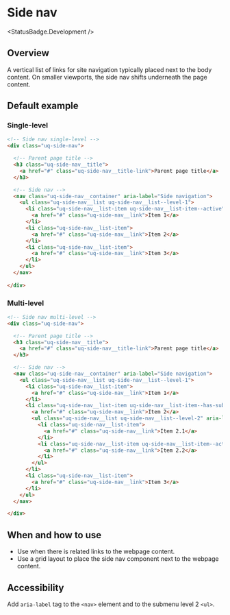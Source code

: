 
# Side nav

<StatusBadge.Development />

## Overview

A vertical list of links for site navigation typically placed next to the body content. On smaller viewports, the side nav shifts underneath the page content. 

## Default example

### Single-level

<Canvas withSource="none">
  <Story id="components-side-nav--side-nav-single-level" />
</Canvas>

```html
<!-- Side nav single-level -->
<div class="uq-side-nav">

  <!-- Parent page title -->
  <h3 class="uq-side-nav__title">
    <a href="#" class="uq-side-nav__title-link">Parent page title</a>
  </h3>

  <!-- Side nav -->
  <nav class="uq-side-nav__container" aria-label="Side navigation">
    <ul class="uq-side-nav__list uq-side-nav__list--level-1">
      <li class="uq-side-nav__list-item uq-side-nav__list-item--active">
        <a href="#" class="uq-side-nav__link">Item 1</a>
      </li>
      <li class="uq-side-nav__list-item">
        <a href="#" class="uq-side-nav__link">Item 2</a>
      </li>
      <li class="uq-side-nav__list-item">
        <a href="#" class="uq-side-nav__link">Item 3</a>
      </li>
    </ul>
  </nav>
  
</div>
```

### Multi-level

<Canvas withSource="none">
  <Story id="components-side-nav--side-nav-multi-level" />
</Canvas>

```html
<!-- Side nav multi-level -->
<div class="uq-side-nav">

  <!-- Parent page title -->
  <h3 class="uq-side-nav__title">
    <a href="#" class="uq-side-nav__title-link">Parent page title</a>
  </h3>

  <!-- Side nav -->
  <nav class="uq-side-nav__container" aria-label="Side navigation">
    <ul class="uq-side-nav__list uq-side-nav__list--level-1">
      <li class="uq-side-nav__list-item">
        <a href="#" class="uq-side-nav__link">Item 1</a>
      </li>
      <li class="uq-side-nav__list-item uq-side-nav__list-item--has-subnav uq-side-nav__list-item--active uq-side-nav__list-item--open">
        <a href="#" class="uq-side-nav__link">Item 2</a>
        <ul class="uq-side-nav__list uq-side-nav__list--level-2" aria-label="Side navigation item 2 submenu">
          <li class="uq-side-nav__list-item">
            <a href="#" class="uq-side-nav__link">Item 2.1</a>
          </li>
          <li class="uq-side-nav__list-item uq-side-nav__list-item--active">
            <a href="#" class="uq-side-nav__link">Item 2.2</a>
          </li>
        </ul>
      </li>
      <li class="uq-side-nav__list-item">
        <a href="#" class="uq-side-nav__link">Item 3</a>
      </li>
    </ul>
  </nav>

</div>
```

## When and how to use

- Use when there is related links to the webpage content. 
- Use a grid layout to place the side nav component next to the webpage content.

## Accessibility

Add `aria-label` tag to the `<nav>` element and to the submenu level 2 `<ul>`.
